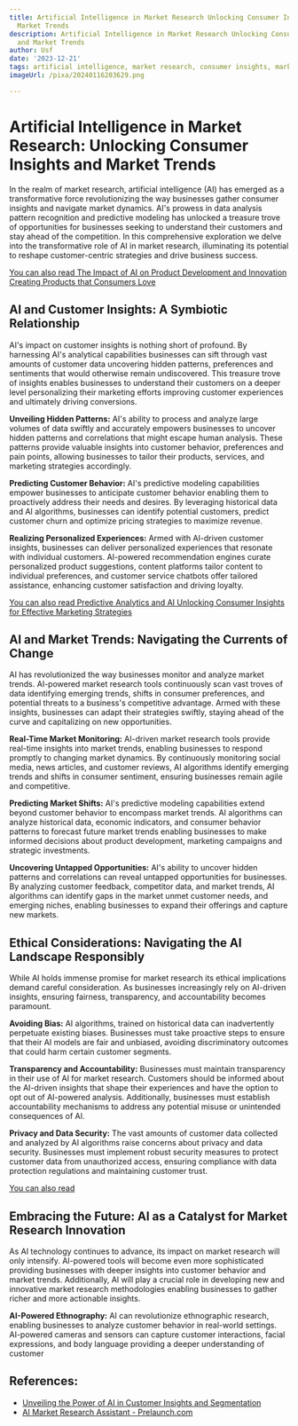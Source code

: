 ```yaml
---
title: Artificial Intelligence in Market Research Unlocking Consumer Insights and
  Market Trends
description: Artificial Intelligence in Market Research Unlocking Consumer Insights
  and Market Trends
author: Usf
date: '2023-12-21'
tags: artificial intelligence, market research, consumer insights, market trends
imageUrl: /pixa/20240116203629.png

---
```

# Artificial Intelligence  in Market Research: Unlocking  Consumer Insights and Market Trends

In the realm of market research, artificial intelligence (AI) has emerged as a transformative force revolutionizing the way businesses gather consumer insights and navigate  market dynamics. AI's prowess in data analysis pattern recognition and predictive modeling has unlocked a treasure trove of opportunities for businesses seeking to understand their customers and stay ahead of the competition. In this comprehensive  exploration we delve into the transformative role of  AI  in market research, illuminating its potential to reshape customer-centric strategies and drive business success.

[You can also read  The Impact of  AI on Product  Development and Innovation Creating Products that Consumers Love](The%20Impact%20of%20AI%20on%20Product%20Development%20and%20Innovation%20Creating%20Products%20that%20Consumers%20Love)


## AI and  Customer Insights: A Symbiotic Relationship

AI's impact on  customer insights is nothing short of profound. By harnessing  AI's analytical capabilities businesses  can sift through  vast amounts of  customer data uncovering hidden patterns, preferences and sentiments that would otherwise remain undiscovered. This treasure trove of insights  enables  businesses to understand  their customers on a deeper level personalizing their  marketing efforts improving customer experiences and ultimately driving conversions.

**Unveiling Hidden Patterns:** AI's ability to  process and analyze large volumes of data  swiftly and accurately  empowers businesses to uncover hidden patterns  and correlations that might escape human analysis. These patterns  provide valuable insights into customer behavior, preferences and pain points, allowing businesses to tailor their products, services, and marketing strategies accordingly.

**Predicting Customer Behavior:** AI's predictive modeling capabilities empower businesses to anticipate customer behavior enabling them to proactively  address  their needs and desires. By leveraging historical data and AI algorithms, businesses can identify potential customers, predict customer churn and optimize pricing strategies to maximize revenue.

**Realizing Personalized Experiences:** Armed with AI-driven customer insights, businesses can deliver personalized experiences that resonate with individual customers. AI-powered recommendation engines curate personalized product suggestions, content platforms tailor content to individual preferences, and customer service chatbots offer tailored assistance, enhancing customer satisfaction and driving loyalty.

[You can also read Predictive Analytics  and AI Unlocking Consumer Insights for Effective  Marketing Strategies](Predictive%20Analytics%20and%20AI%20Unlocking%20Consumer%20Insights%20for%20Effective%20Marketing%20Strategies)


## AI and Market  Trends: Navigating the Currents of  Change

AI has  revolutionized the way businesses monitor and analyze  market trends. AI-powered  market research tools  continuously scan vast troves  of  data identifying emerging trends,  shifts in consumer preferences, and potential threats to  a business's competitive advantage. Armed with these insights, businesses can adapt their strategies swiftly, staying ahead of the  curve and capitalizing on new opportunities.

**Real-Time Market  Monitoring:** AI-driven market  research tools provide real-time insights into market trends, enabling businesses to  respond promptly to changing market dynamics.  By continuously monitoring social media, news articles, and customer reviews, AI algorithms identify emerging trends and shifts in consumer  sentiment,  ensuring businesses remain agile and competitive.

**Predicting Market Shifts:** AI's predictive modeling capabilities extend beyond customer behavior to encompass  market trends. AI algorithms can analyze historical  data, economic indicators, and consumer behavior patterns to forecast future market trends  enabling  businesses to make informed decisions about product development, marketing campaigns  and strategic investments.

**Uncovering Untapped Opportunities:** AI's ability to uncover hidden patterns  and correlations can reveal untapped  opportunities for businesses. By analyzing customer feedback, competitor data, and market trends, AI algorithms can identify gaps in  the market unmet customer needs, and emerging  niches, enabling businesses to expand their offerings and capture new  markets.

##  Ethical Considerations: Navigating the AI Landscape Responsibly

While  AI  holds immense promise for market research its ethical implications demand careful consideration.  As businesses increasingly rely on  AI-driven insights, ensuring fairness, transparency, and accountability becomes paramount.

**Avoiding Bias:** AI algorithms, trained on historical data can inadvertently perpetuate existing biases. Businesses must take proactive steps to ensure that their AI models are fair and unbiased, avoiding discriminatory outcomes that  could harm certain customer segments.

**Transparency  and Accountability:**  Businesses must maintain transparency in their use of AI for market research. Customers should be informed about the AI-driven insights that shape their experiences and have the option to opt out of AI-powered analysis. Additionally,  businesses  must establish accountability mechanisms to address any potential misuse  or unintended consequences of  AI.

**Privacy and Data Security:** The vast amounts of customer data collected and analyzed  by  AI algorithms raise concerns about privacy and data security. Businesses must implement robust  security measures  to protect customer data from unauthorized access, ensuring compliance with data protection regulations and maintaining customer trust.

[You can also read ]()


## Embracing the  Future: AI as a Catalyst for Market Research Innovation

As AI technology continues to advance, its impact on market research will only intensify. AI-powered tools will become even  more sophisticated providing businesses with deeper insights into customer behavior and market trends.  Additionally, AI will play a crucial role in developing new and innovative market  research methodologies enabling businesses  to gather richer  and  more actionable insights.

**AI-Powered Ethnography:** AI can revolutionize ethnographic research, enabling businesses to analyze customer behavior in real-world settings. AI-powered cameras and sensors  can capture customer interactions, facial expressions, and body language providing a deeper understanding  of customer

## References:
- [Unveiling the Power of AI in Customer Insights and Segmentation](https://www.linkedin.com/pulse/unveiling-power-ai-customer-insights-segmentation-mary-kasiri-hzgvc?trk=article-ssr-frontend-pulse_more-articles_related-content-card)
- [AI Market Research Assistant - Prelaunch.com](https://prelaunch.com/ai-market-research-assistant.html)
